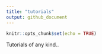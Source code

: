 ```yaml
---
title: "tutorials"
output: github_document
---
```


```r
knitr::opts_chunk$set(echo = TRUE)
```

Tutorials of any kind..
